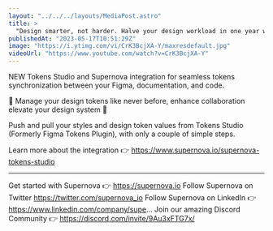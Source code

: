 ```yaml
---
layout: "../../../layouts/MediaPost.astro"
title: >
  "Design smarter, not harder. Halve your design workload in one year with Supernova + Tokens Studio"
publishedAt: "2023-05-17T10:51:29Z"
image: "https://i.ytimg.com/vi/CrK3BcjXA-Y/maxresdefault.jpg"
videoUrl: "https://www.youtube.com/watch?v=CrK3BcjXA-Y"
---
```


NEW Tokens Studio and Supernova integration for seamless tokens synchronization between your Figma, documentation, and code.

🚀 Manage your design tokens like never before, enhance collaboration elevate your design system 🚀

Push and pull your styles and design token values from Tokens Studio (Formerly Figma Tokens Plugin), with only a couple of simple steps.

Learn more about the integration 👉 https://www.supernova.io/supernova-tokens-studio

---

Get started with Supernova 👉 https://supernova.io
Follow Supernova on Twitter https://twitter.com/supernova_io
Follow Supernova on LinkedIn 👉https://www.linkedin.com/company/supe...
Join our amazing Discord Community 👉 https://discord.com/invite/9Au3xFTG7x/

